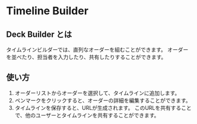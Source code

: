 # Timeline Builder

## Deck Builder とは

タイムラインビルダーでは、直列なオーダーを組むことができます。
オーダーを並べたり、担当者を入力したり、共有したりすることができます。

## 使い方

1. オーダーリストからオーダーを選択して、タイムラインに追加します。
2. ペンマークをクリックすると、オーダーの詳細を編集することができます。
3. タイムラインを保存すると、URLが生成されます。 このURLを共有することで、他のユーザーとタイムラインを共有することができます。
